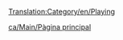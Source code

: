 [[Translation:Category/en/Playing]]

{{en/Bilingual box| ca
| Els articles directament relacionats amb el joc estan ací.
| ''Articles directly relating to playing the game are here.''}}

[[ca/Main/Pàgina principal]]